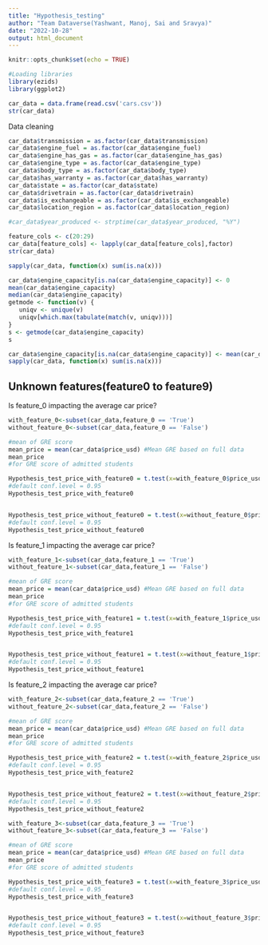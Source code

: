 ```yaml
---
title: "Hypothesis_testing"
author: "Team Dataverse(Yashwant, Manoj, Sai and Sravya)"
date: "2022-10-28"
output: html_document
---
```


```r
knitr::opts_chunk$set(echo = TRUE)
```


```r
#Loading libraries
library(ezids)
library(ggplot2)
```



```r
car_data = data.frame(read.csv('cars.csv'))
str(car_data)
```

Data cleaning

```r
car_data$transmission = as.factor(car_data$transmission)
car_data$engine_fuel = as.factor(car_data$engine_fuel)
car_data$engine_has_gas = as.factor(car_data$engine_has_gas)
car_data$engine_type = as.factor(car_data$engine_type)
car_data$body_type = as.factor(car_data$body_type)
car_data$has_warranty = as.factor(car_data$has_warranty)
car_data$state = as.factor(car_data$state)
car_data$drivetrain = as.factor(car_data$drivetrain)
car_data$is_exchangeable = as.factor(car_data$is_exchangeable)
car_data$location_region = as.factor(car_data$location_region)
```



```r
#car_data$year_produced <- strptime(car_data$year_produced, "%Y")
```

```r
feature_cols <- c(20:29)
car_data[feature_cols] <- lapply(car_data[feature_cols],factor)
str(car_data)
```

```r
sapply(car_data, function(x) sum(is.na(x)))
```


```r
car_data$engine_capacity[is.na(car_data$engine_capacity)] <- 0
mean(car_data$engine_capacity)
median(car_data$engine_capacity)
getmode <- function(v) {
   uniqv <- unique(v)
   uniqv[which.max(tabulate(match(v, uniqv)))]
}
s <- getmode(car_data$engine_capacity)
s
```

```r
car_data$engine_capacity[is.na(car_data$engine_capacity)] <- mean(car_data$engine_capacity,na.rm = TRUE)
sapply(car_data, function(x) sum(is.na(x)))
```

## Unknown features(feature0 to feature9)

Is feature_0 impacting the average car price?

```r
with_feature_0<-subset(car_data,feature_0 == 'True')
without_feature_0<-subset(car_data,feature_0 == 'False')
```

```r
#mean of GRE score
mean_price = mean(car_data$price_usd) #Mean GRE based on full data
mean_price
#for GRE score of admitted students 

Hypothesis_test_price_with_feature0 = t.test(x=with_feature_0$price_usd,mu = mean_price ,conf.level = 0.95) 
#default conf.level = 0.95
Hypothesis_test_price_with_feature0


Hypothesis_test_price_without_feature0 = t.test(x=without_feature_0$price_usd,mu = mean_price ,conf.level = 0.95) 
#default conf.level = 0.95
Hypothesis_test_price_without_feature0
```

Is feature_1 impacting the average car price?

```r
with_feature_1<-subset(car_data,feature_1 == 'True')
without_feature_1<-subset(car_data,feature_1 == 'False')
```


```r
#mean of GRE score
mean_price = mean(car_data$price_usd) #Mean GRE based on full data
mean_price
#for GRE score of admitted students 

Hypothesis_test_price_with_feature1 = t.test(x=with_feature_1$price_usd,mu = mean_price ,conf.level = 0.95) 
#default conf.level = 0.95
Hypothesis_test_price_with_feature1


Hypothesis_test_price_without_feature1 = t.test(x=without_feature_1$price_usd,mu = mean_price ,conf.level = 0.95) 
#default conf.level = 0.95
Hypothesis_test_price_without_feature1
```

Is feature_2 impacting the average car price?

```r
with_feature_2<-subset(car_data,feature_2 == 'True')
without_feature_2<-subset(car_data,feature_2 == 'False')
```


```r
#mean of GRE score
mean_price = mean(car_data$price_usd) #Mean GRE based on full data
mean_price
#for GRE score of admitted students 

Hypothesis_test_price_with_feature2 = t.test(x=with_feature_2$price_usd,mu = mean_price ,conf.level = 0.95) 
#default conf.level = 0.95
Hypothesis_test_price_with_feature2


Hypothesis_test_price_without_feature2 = t.test(x=without_feature_2$price_usd,mu = mean_price ,conf.level = 0.95) 
#default conf.level = 0.95
Hypothesis_test_price_without_feature2
```
```r
with_feature_3<-subset(car_data,feature_3 == 'True')
without_feature_3<-subset(car_data,feature_3 == 'False')
```


```r
#mean of GRE score
mean_price = mean(car_data$price_usd) #Mean GRE based on full data
mean_price
#for GRE score of admitted students 

Hypothesis_test_price_with_feature3 = t.test(x=with_feature_3$price_usd,mu = mean_price ,conf.level = 0.95) 
#default conf.level = 0.95
Hypothesis_test_price_with_feature3


Hypothesis_test_price_without_feature3 = t.test(x=without_feature_3$price_usd,mu = mean_price ,conf.level = 0.95) 
#default conf.level = 0.95
Hypothesis_test_price_without_feature3
```

